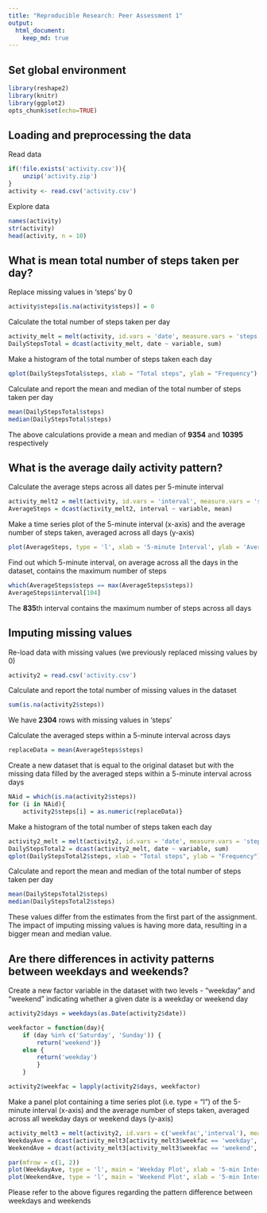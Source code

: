 ```yaml
---
title: "Reproducible Research: Peer Assessment 1"
output: 
  html_document:
    keep_md: true
---
```


## **Set global environment**

```r
library(reshape2)
library(knitr)
library(ggplot2)
opts_chunk$set(echo=TRUE)
```


## **Loading and preprocessing the data**

Read data

```r
if(!file.exists('activity.csv')){
    unzip('activity.zip')
}
activity <- read.csv('activity.csv')
```

Explore data

```r
names(activity)
str(activity)
head(activity, n = 10)
```



## **What is mean total number of steps taken per day?**

Replace missing values in 'steps' by 0

```r
activity$steps[is.na(activity$steps)] = 0
```

Calculate the total number of steps taken per day

```r
activity_melt = melt(activity, id.vars = 'date', measure.vars = 'steps')
DailyStepsTotal = dcast(activity_melt, date ~ variable, sum)
```

Make a histogram of the total number of steps taken each day

```r
qplot(DailyStepsTotal$steps, xlab = "Total steps", ylab = "Frequency")
```

Calculate and report the mean and median of the total number of steps taken per day

```r
mean(DailyStepsTotal$steps)
median(DailyStepsTotal$steps)
```

The above calculations provide a mean and median of **9354** and **10395** respectively


## **What is the average daily activity pattern?**

Calculate the average steps across all dates per 5-minute interval

```r
activity_melt2 = melt(activity, id.vars = 'interval', measure.vars = 'steps')
AverageSteps = dcast(activity_melt2, interval ~ variable, mean)
```


Make a time series plot of the 5-minute interval (x-axis) and the average number of steps taken, averaged across all days (y-axis)

```r
plot(AverageSteps, type = 'l', xlab = '5-minute Interval', ylab = 'Averaged Steps')
```


Find out which 5-minute interval, on average across all the days in the dataset, contains the maximum number of steps

```r
which(AverageSteps$steps == max(AverageSteps$steps))
AverageSteps$interval[104]
```

The **835**th interval contains the maximum number of steps across all days 

## **Imputing missing values**

Re-load data with missing values (we previously replaced missing values by 0)

```r
activity2 = read.csv('activity.csv')
```

Calculate and report the total number of missing values in the dataset

```r
sum(is.na(activity2$steps))
```

We have **2304** rows with missing values in 'steps'


Calculate the averaged steps within a 5-minute interval across days

```r
replaceData = mean(AverageSteps$steps)
```


Create a new dataset that is equal to the original dataset but with the missing data filled by the averaged steps within a 5-minute interval across days

```r
NAid = which(is.na(activity2$steps))
for (i in NAid){
    activity2$steps[i] = as.numeric(replaceData)}
```

Make a histogram of the total number of steps taken each day

```r
activity2_melt = melt(activity2, id.vars = 'date', measure.vars = 'steps')
DailyStepsTotal2 = dcast(activity2_melt, date ~ variable, sum)
qplot(DailyStepsTotal2$steps, xlab = "Total steps", ylab = "Frequency")
```


Calculate and report the mean and median of the total number of steps taken per day

```r
mean(DailyStepsTotal2$steps)
median(DailyStepsTotal2$steps)
```


These values differ from the estimates from the first part of the assignment. The impact of imputing missing values is having more data, resulting in a bigger mean and median value.

## **Are there differences in activity patterns between weekdays and weekends?**

Create a new factor variable in the dataset with two levels - "weekday" and "weekend" indicating whether a given date is a weekday or weekend day

```r
activity2$days = weekdays(as.Date(activity2$date))

weekfactor = function(day){
    if (day %in% c('Saturday', 'Sunday')) {
        return('weekend')}
    else {
        return('weekday')
        }
    }

activity2$weekfac = lapply(activity2$days, weekfactor)
```


Make a panel plot containing a time series plot (i.e. type = "l") of the 5-minute interval (x-axis) and the average number of steps taken, averaged across all weekday days or weekend days (y-axis)

```r
activity_melt3 = melt(activity2, id.vars = c('weekfac','interval'), measure.vars = 'steps')
WeekdayAve = dcast(activity_melt3[activity_melt3$weekfac == 'weekday', ], interval ~ variable, mean)
WeekendAve = dcast(activity_melt3[activity_melt3$weekfac == 'weekend', ], interval ~ variable, mean)

par(mfrow = c(1, 2))
plot(WeekdayAve, type = 'l', main = 'Weekday Plot', xlab = '5-min Interval', ylab = 'Mean Steps')
plot(WeekendAve, type = 'l', main = 'Weekend Plot', xlab = '5-min Interval', ylab = 'Mean Steps')
```


Please refer to the above figures regarding the pattern difference between weekdays and weekends




